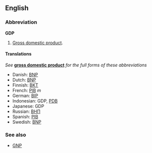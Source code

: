 ==English==
===Abbreviation===
'''GDP'''

#[[Gross domestic product]].

====Translations====
''See'' '''[[gross domestic product]]''' ''for the full forms of these abbreviations''

*Danish: [[BNP]]
*Dutch: [[BNP]]
*Finnish: [[BKT]]
*French: [[PIB]] ''m''
*German: [[BIP]]
*Indonesian: GDP, [[PDB]]
*Japanese: GDP
*Russian: [[ВНП]]
*Spanish: [[PIB]]
*Swedish: [[BNP]]

===See also===
*[[GNP]]